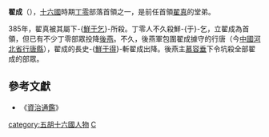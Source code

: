 '''翟成'''（{{bd||？|385年|catIdx=j}}），[[十六國|十六國]]時期[[丁零|丁零]]部落首領之一，是前任首領[[翟真|翟真]]的堂弟。

385年，翟真被其屬下-{[[鮮于乞|鮮于乞]]}-所殺。丁零人不久殺鮮-{于}-乞，立翟成為首領，但已有不少丁零部眾投降[[後燕|後燕]]。不久，後燕軍包圍翟成據守的行唐（今[[中國|中國]][[河北省|河北省]][[行唐縣|行唐縣]]），翟成的長史-{[[鮮于得|鮮于得]]}-斬翟成出降。後燕主[[慕容垂|慕容垂]]下令坑殺全部翟成的部眾。

{{start box}}
{{s-before|堂兄[[翟真|翟真]]}}
{{s-title|[[十六國|十六國]]時期[[丁零|丁零]]部落首領|385年}}
{{s-after|堂兄[[翟遼|翟遼]]}}
{{end box}}

==參考文獻==
*《[[資治通鑑|資治通鑑]]》

[[category:五胡十六國人物|category:五胡十六國人物]]
[[分类:翟姓|C]]
